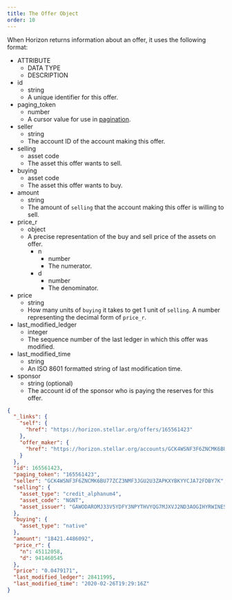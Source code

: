 ```yaml
---
title: The Offer Object
order: 10
---
```



When Horizon returns information about an offer, it uses the following format:

<AttributeTable>

- ATTRIBUTE
  - DATA TYPE
  - DESCRIPTION
- id
  - string
  - A unique identifier for this offer.
- paging_token
  - number
  - A cursor value for use in [pagination](../../structure/pagination/index.mdx).
- seller
  - string
  - The account ID of the account making this offer.
- selling
  - asset code
  - The asset this offer wants to sell.
- buying
  - asset code
  - The asset this offer wants to buy.
- amount
  - string
  - The amount of `selling` that the account making this offer is willing to sell.
- price_r
  - object
  - A precise representation of the buy and sell price of the assets on offer.
    - n
      - number
      - The numerator.
    - d
      - number
      - The denominator.
- price
  - string
  - How many units of `buying` it takes to get 1 unit of `selling`. A number representing the decimal form of `price_r`.
- last_modified_ledger
  - integer
  - The sequence number of the last ledger in which this offer was modified.
- last_modified_time
  - string
  - An ISO 8601 formatted string of last modification time.
- sponsor
  - string (optional)
  - The account id of the sponsor who is paying the reserves for this offer.

</AttributeTable>

<ExampleResponse>

```json
{
  "_links": {
    "self": {
      "href": "https://horizon.stellar.org/offers/165561423"
    },
    "offer_maker": {
      "href": "https://horizon.stellar.org/accounts/GCK4WSNF3F6ZNCMK6BU77ZCZ3NMF3JGU2U3ZAPKXYBKYYCJA72FDBY7K"
    }
  },
  "id": 165561423,
  "paging_token": "165561423",
  "seller": "GCK4WSNF3F6ZNCMK6BU77ZCZ3NMF3JGU2U3ZAPKXYBKYYCJA72FDBY7K",
  "selling": {
    "asset_type": "credit_alphanum4",
    "asset_code": "NGNT",
    "asset_issuer": "GAWODAROMJ33V5YDFY3NPYTHVYQG7MJXVJ2ND3AOGIHYRWINES6ACCPD"
  },
  "buying": {
    "asset_type": "native"
  },
  "amount": "18421.4486092",
  "price_r": {
    "n": 45112058,
    "d": 941460545
  },
  "price": "0.0479171",
  "last_modified_ledger": 28411995,
  "last_modified_time": "2020-02-26T19:29:16Z"
}
```

</ExampleResponse>

